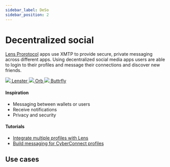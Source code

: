 ```yaml
---
sidebar_label: DeSo
sidebar_position: 2
---
```



# Decentralized social

[Lens Prorotocol](https://docs.lens.xyz/) apps use XMTP to provide secure, private messaging across different apps. Using decentralized social media apps users are able to login to their profiles and message their connections and discover new friends.

<div class="chain-list">
  <a href="https://lenster.xyz/" class="chain-item">
    <img src={lenster} />
    <span>Lenster</span>
  </a>
  <a href="https://orb.ac/" class="chain-item">
    <img src={orb} />
    <span>Orb</span>
  </a>
  <a href="https://buttrfly.app/" class="chain-item">
    <img src={buttrfly} />
    <span>Buttrfly</span>
  </a>
</div>

#### Inspiration

- Messaging between wallets or users
- Receive notifications
- Privacy and security

#### Tutorials

- [Integrate multiple profiles with Lens](/docs/tutorials/lens-multiprofile)
- [Build messaging for CyberConnect profiles](/docs/tutorials/cyberconnect)

## Use cases


<Usecases />
